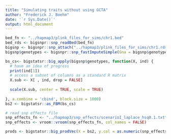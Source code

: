 ```yaml
---
title: "Simulating traits without using GCTA"
author: "Frederick J. Boehm"
date: '`r Sys.Date()`'
output: html_document
---
```



```r
bed_fn <- "../hapmap3/plink_files_for_sims/chr1.bed"
bed_rds <- bigsnpr::snp_readBed(bed_fn)
bigsnp <- bigsnpr::snp_attach("../hapmap3/plink_files_for_sims/chr1.rds")
bigsnp$genotypes <- bigsnpr::snp_fastImputeSimple(Gna = bigsnp$genotypes)

bs_cs<- bigstatsr::big_apply(bigsnp$genotypes, function(X, ind) {
  # have an idea of progress
  print(ind[1])
  # access a subset of columns as a standard R matrix
  X.sub <- X[ , ind, drop = FALSE]
  
  scale(X.sub, center = TRUE, scale = TRUE)
  
}, a.combine = 'cbind', block.size = 1000)
bs2 <- bigstatsr::as_FBM(bs_cs)
```

```r
# read snp effects file
snp_effects_fn <- "../hapmap3/snp_effects/scenarioI_laplace_hsq0.1.txt"
snp_effects <- vroom::vroom(snp_effects_fn, col_names = FALSE)
```

```r
prods <- bigstatsr::big_prodVec(X = bs2, y.col = as.numeric(snp_effects$X2))
```





